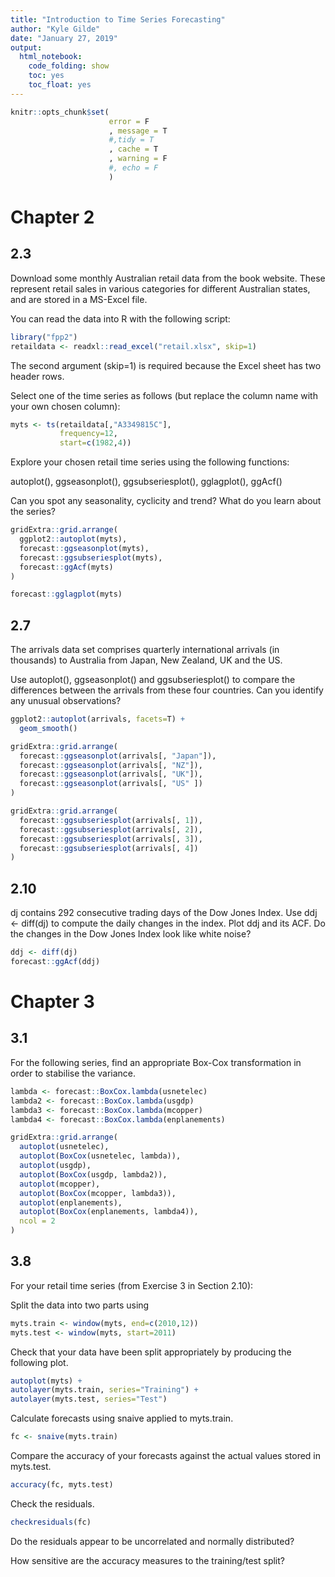 ```yaml
---
title: "Introduction to Time Series Forecasting"
author: "Kyle Gilde"
date: "January 27, 2019"
output:
  html_notebook:
    code_folding: show
    toc: yes
    toc_float: yes
---
```


```r
knitr::opts_chunk$set(
                      error = F
                      , message = T
                      #,tidy = T
                      , cache = T
                      , warning = F
                      #, echo = F
                      )

```

# Chapter 2

## 2.3 

Download some monthly Australian retail data from the book website. These represent retail sales in various categories for different Australian states, and are stored in a MS-Excel file.

You can read the data into R with the following script:

```r
library("fpp2")
retaildata <- readxl::read_excel("retail.xlsx", skip=1)
```


The second argument (skip=1) is required because the Excel sheet has two header rows.

Select one of the time series as follows (but replace the column name with your own chosen column):
```r
myts <- ts(retaildata[,"A3349815C"],
           frequency=12, 
           start=c(1982,4))
```

Explore your chosen retail time series using the following functions:

autoplot(), ggseasonplot(), ggsubseriesplot(), gglagplot(), ggAcf()

Can you spot any seasonality, cyclicity and trend? What do you learn about the series?

```r
gridExtra::grid.arrange(
  ggplot2::autoplot(myts),
  forecast::ggseasonplot(myts),
  forecast::ggsubseriesplot(myts),
  forecast::ggAcf(myts)
)


```
```r
forecast::gglagplot(myts)
```


## 2.7 

The arrivals data set comprises quarterly international arrivals (in thousands) to Australia from Japan, New Zealand, UK and the US.

Use autoplot(), ggseasonplot() and ggsubseriesplot() to compare the differences between the arrivals from these four countries.
Can you identify any unusual observations?

```r
ggplot2::autoplot(arrivals, facets=T) +
  geom_smooth()


```
```r
gridExtra::grid.arrange(
  forecast::ggseasonplot(arrivals[, "Japan"]),
  forecast::ggseasonplot(arrivals[, "NZ"]),
  forecast::ggseasonplot(arrivals[, "UK"]),
  forecast::ggseasonplot(arrivals[, "US" ])
)
```

```r
gridExtra::grid.arrange(
  forecast::ggsubseriesplot(arrivals[, 1]),
  forecast::ggsubseriesplot(arrivals[, 2]),
  forecast::ggsubseriesplot(arrivals[, 3]),
  forecast::ggsubseriesplot(arrivals[, 4])
)


```


## 2.10


dj contains 292 consecutive trading days of the Dow Jones Index. Use ddj <- diff(dj) to compute the daily changes in the index. Plot ddj and its ACF. Do the changes in the Dow Jones Index look like white noise?
```r
ddj <- diff(dj) 
forecast::ggAcf(ddj)
```

# Chapter 3

## 3.1 

For the following series, find an appropriate Box-Cox transformation in order to stabilise the variance.



```r
lambda <- forecast::BoxCox.lambda(usnetelec)
lambda2 <- forecast::BoxCox.lambda(usgdp)
lambda3 <- forecast::BoxCox.lambda(mcopper)
lambda4 <- forecast::BoxCox.lambda(enplanements)

gridExtra::grid.arrange(
  autoplot(usnetelec),
  autoplot(BoxCox(usnetelec, lambda)),
  autoplot(usgdp),
  autoplot(BoxCox(usgdp, lambda2)),
  autoplot(mcopper),
  autoplot(BoxCox(mcopper, lambda3)),
  autoplot(enplanements),
  autoplot(BoxCox(enplanements, lambda4)),
  ncol = 2
)

```


## 3.8 

For your retail time series (from Exercise 3 in Section 2.10):

Split the data into two parts using
```r
myts.train <- window(myts, end=c(2010,12))
myts.test <- window(myts, start=2011)

```



Check that your data have been split appropriately by producing the following plot.

```r
autoplot(myts) +
autolayer(myts.train, series="Training") +
autolayer(myts.test, series="Test")
```


Calculate forecasts using snaive applied to myts.train.



```r
fc <- snaive(myts.train)
```
Compare the accuracy of your forecasts against the actual values stored in myts.test.
```r
accuracy(fc, myts.test)
```


Check the residuals.
```r

checkresiduals(fc)
```

Do the residuals appear to be uncorrelated and normally distributed?

How sensitive are the accuracy measures to the training/test split?

